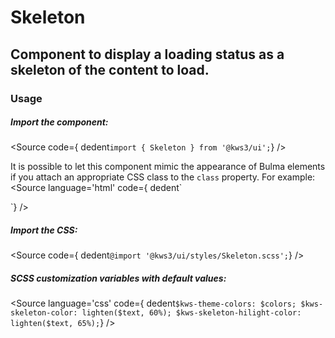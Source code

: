 
<Version />

# Skeleton
## Component to display a loading status as a skeleton of the content to load.

<Meta of={Stories} />
<Primary />
<Controls />


### Usage

##### Import the component:
<Source
  code={ dedent`import { Skeleton } from '@kws3/ui';`}
/>

It is possible to let this component mimic the appearance of Bulma elements if you attach an appropriate CSS class to the `class` property.
For example:
<Source
  language='html'
  code={ dedent`
  <!--Displays like a button-->
  <Skeleton class="button" color="primary" />
  <!--Displays like a input-->
  <Skeleton class="input" />
  <!--Displays like a box-->
  <Skeleton class="box" />
  `}
/>

##### Import the CSS:
<Source
  code={ dedent`@import '@kws3/ui/styles/Skeleton.scss';`}
/>

##### SCSS customization variables with default values:
<Source
  language='css'
  code={ dedent`
    $kws-theme-colors: $colors;
    $kws-skeleton-color: lighten($text, 60%);
    $kws-skeleton-hilight-color: lighten($text, 65%);
  `}
/>